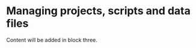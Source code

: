 # Managing projects, scripts and data files {#project-scripts-data}

Content will be added in block three.